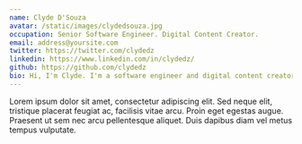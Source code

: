 ```yaml
---
name: Clyde D'Souza
avatar: /static/images/clydedsouza.jpg
occupation: Senior Software Engineer. Digital Content Creator.
email: address@yoursite.com
twitter: https://twitter.com/clydedz
linkedin: https://www.linkedin.com/in/clydedz/
github: https://github.com/clydedz
bio: Hi, I'm Clyde. I'm a software engineer and digital content creator based in Auckland, New Zealand. I write about various technologies, teach online classes, make videos, and I'm also the author of a children's bedtime storybook!
---
```


Lorem ipsum dolor sit amet, consectetur adipiscing elit. Sed neque elit, tristique placerat feugiat ac, facilisis vitae arcu. Proin eget egestas augue. Praesent ut sem nec arcu pellentesque aliquet. Duis dapibus diam vel metus tempus vulputate.
